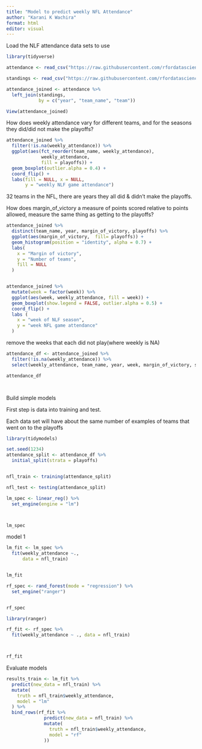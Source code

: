 ```yaml
---
title: "Model to predict weekly NFL Attendance"
author: "Karani K Wachira"
format: html
editor: visual
---
```


Load the NLF attendance data sets to use

```r

library(tidyverse)

attendance <- read_csv("https://raw.githubusercontent.com/rfordatascience/tidytuesday/master/data/2020/2020-02-04/attendance.csv")

standings <- read_csv("https://raw.githubusercontent.com/rfordatascience/tidytuesday/master/data/2020/2020-02-04/standings.csv")

attendance_joined <- attendance %>% 
  left_join(standings, 
            by = c("year", "team_name", "team"))

View(attendance_joined)
```

How does weekly attendance vary for different teams, and for the seasons they did/did not make the playoffs?

```r

attendance_joined %>% 
  filter(!is.na(weekly_attendance)) %>% 
  ggplot(aes(fct_reorder(team_name, weekly_attendance),
             weekly_attendance,
             fill = playoffs)) +
  geom_boxplot(outlier.alpha = 0.4) +
  coord_flip() +
  labs(fill = NULL, x = NULL,
       y = "weekly NLF game attendance")


```

32 teams in the NFL, there are years they all did & didn't make the playoffs.

How does margin_of_victory a measure of points scored relative to points allowed, measure the same thing as getting to the playoffs?

```r

attendance_joined %>% 
  distinct(team_name, year, margin_of_victory, playoffs) %>% 
  ggplot(aes(margin_of_victory,  fill= playoffs)) +
  geom_histogram(position = "identity", alpha = 0.7) +
  labs(
    x = "Margin of victory",
    y = "Number of teams",
    fill = NULL
  )



```

```r
attendance_joined %>% 
  mutate(week = factor(week)) %>% 
  ggplot(aes(week, weekly_attendance, fill = week)) +
  geom_boxplot(show.legend = FALSE, outlier.alpha = 0.5) +
  coord_flip() +
  labs (
    x = "week of NLF season",
    y = "week NFL game attendance"
  )
```

remove the weeks that each did not play(where weekly is NA)

```r

attendance_df <- attendance_joined %>% 
  filter(!is.na(weekly_attendance)) %>% 
  select(weekly_attendance, team_name, year, week, margin_of_victory, strength_of_schedule, playoffs)

attendance_df




```

Build simple models

First step is data into training and test.

Each data set will have about the same number of examples of teams that went on to the playoffs

```r
library(tidymodels)

set.seed(1234) 
attendance_split <- attendance_df %>% 
  initial_split(strata = playoffs)


nfl_train <- training(attendance_split)

nfl_test <- testing(attendance_split)

```

```r
lm_spec <- linear_reg() %>% 
  set_engine(engine = "lm")



lm_spec

```

model 1

```r
lm_fit <- lm_spec %>% 
  fit(weekly_attendance ~., 
      data = nfl_train)


lm_fit

```

```r

rf_spec <- rand_forest(mode = "regression") %>% 
  set_engine("ranger")


rf_spec
```

```r
library(ranger)

rf_fit <- rf_spec %>%
  fit(weekly_attendance ~ ., data = nfl_train)



rf_fit
```

Evaluate models

```r

results_train <- lm_fit %>% 
  predict(new_data = nfl_train) %>% 
  mutate(
    truth = nfl_train$weekly_attendance,
    model = "lm"
  ) %>% 
  bind_rows(rf_fit %>% 
              predict(new_data = nfl_train) %>% 
              mutate(
                truth = nfl_train$weekly_attendance,
                model = "rf"
              ))






```
